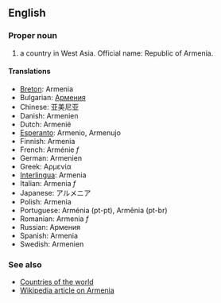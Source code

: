 ==English==

===Proper noun===
# a country in West Asia. Official name: Republic of Armenia.

====Translations====
*[[Breton]]: Armenia
*Bulgarian: [[Армения]]
*Chinese: 亚美尼亚
*Danish: Armenien
*Dutch: Armenië
*[[Esperanto]]: Armenio, Armenujo
*Finnish: Armenia
*French: Arménie ''f''
*German: Armenien
*Greek: Αρμενία
*[[Interlingua]]: Armenia
*Italian: Armenia ''f''
*Japanese: アルメニア
*Polish: Armenia
*Portuguese: Arménia (pt-pt), Armênia (pt-br)
*Romanian: Armenia ''f''
*Russian: Армения
*Spanish: Armenia
*Swedish: Armenien

===See also===
*[[Countries of the world]]
*[[en:Armenia|Wikipedia article on Armenia]]